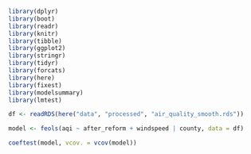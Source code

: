 ```r
library(dplyr)
library(boot)
library(readr)
library(knitr)
library(tibble)
library(ggplot2)
library(stringr)
library(tidyr)
library(forcats)
library(here)
library(fixest)
library(modelsummary)
library(lmtest)

df <- readRDS(here("data", "processed", "air_quality_smooth.rds"))
```

```r
model <- feols(aqi ~ after_reform + windspeed | county, data = df)

coeftest(model, vcov. = vcov(model))
```